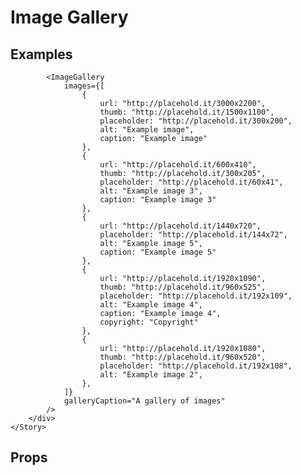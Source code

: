
<Meta title="Pattern Library|Slices/Image Gallery" component={ImageGallery} />

# Image Gallery
 
 
## Examples

<Preview>
    <Story name="Image gallery">
        <div style={{
            padding: "20px",
            maxWidth: "1000px",
            margin: "0 auto"
        }}>    
            
            <ImageGallery 
                images={[
                    {
                        url: "http://placehold.it/3000x2200",
                        thumb: "http://placehold.it/1500x1100",
                        placeholder: "http://placehold.it/300x200",
                        alt: "Example image",
                        caption: "Example image"
                    },
                    {
                        url: "http://placehold.it/600x410",
                        thumb: "http://placehold.it/300x205",
                        placeholder: "http://placehold.it/60x41",
                        alt: "Example image 3",
                        caption: "Example image 3"
                    },
                    {
                        url: "http://placehold.it/1440x720",
                        placeholder: "http://placehold.it/144x72",
                        alt: "Example image 5",
                        caption: "Example image 5"
                    },
                    {
                        url: "http://placehold.it/1920x1090",
                        thumb: "http://placehold.it/960x525",
                        placeholder: "http://placehold.it/192x109",
                        alt: "Example image 4",
                        caption: "Example image 4",
                        copyright: "Copyright"
                    },
                    {
                        url: "http://placehold.it/1920x1080",
                        thumb: "http://placehold.it/960x520",
                        placeholder: "http://placehold.it/192x108",
                        alt: "Example image 2",
                    },
                ]}
                galleryCaption="A gallery of images"
            />
        </div>
    </Story>
</Preview>

## Props 

<Props of={ImageGallery} />
